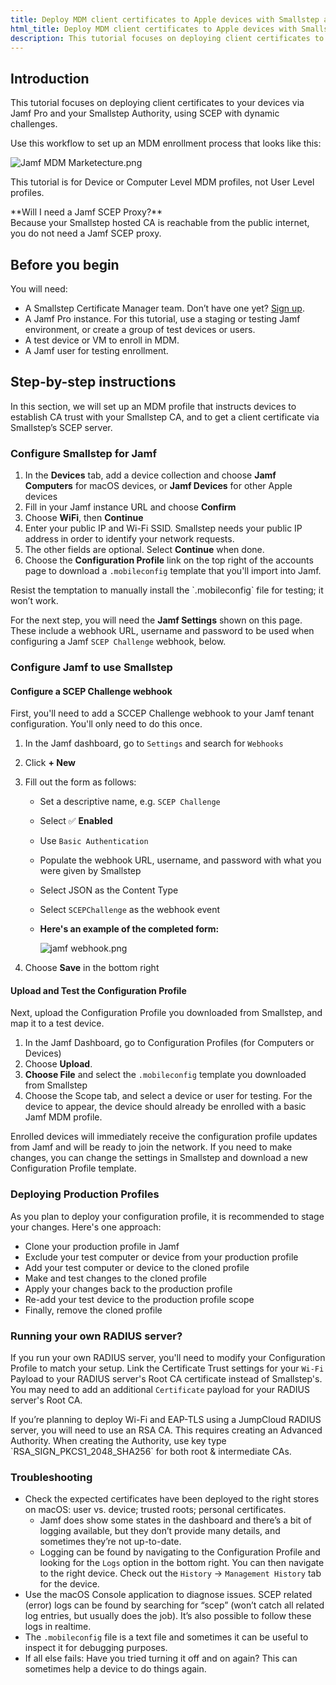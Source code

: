 ```yaml
---
title: Deploy MDM client certificates to Apple devices with Smallstep and Jamf Pro
html_title: Deploy MDM client certificates to Apple devices with Smallstep and Jamf Pro
description: This tutorial focuses on deploying client certificates to your devices via Jamf Pro and your Smallstep Authority, using SCEP with dynamic challenges.
---
```


## Introduction

This tutorial focuses on deploying client certificates to your devices via Jamf Pro and your Smallstep Authority, using SCEP with dynamic challenges.

Use this workflow to set up an MDM enrollment process that looks like this:

![Jamf MDM Marketecture.png](/graphics/Jamf_MDM_Marketecture.png)

This tutorial is for Device or Computer Level MDM profiles, not User Level profiles.

<Alert severity="info">
  <div>
    **Will I need a Jamf SCEP Proxy?**<br />
    Because your Smallstep hosted CA is reachable from the public internet, you do not need a Jamf SCEP proxy.
  </div>
</Alert>

## Before you begin

You will need:

- A Smallstep Certificate Manager team. Don’t have one yet? [Sign up](https://smallstep.com/signup).
- A Jamf Pro instance. For this tutorial, use a staging or testing Jamf environment, or create a group of test devices or users.
- A test device or VM to enroll in MDM.
- A Jamf user for testing enrollment.

## Step-by-step instructions

In this section, we will set up an MDM profile that instructs devices to establish CA trust with your Smallstep CA, and to get a client certificate via Smallstep’s SCEP server.

### Configure Smallstep for Jamf

1. In the **Devices** tab, add a device collection and choose **Jamf Computers** for macOS devices, or **Jamf Devices** for other Apple devices
2. Fill in your Jamf instance URL and choose **Confirm**
3. Choose **WiFi**, then **Continue**
4. Enter your public IP and Wi-Fi SSID. Smallstep needs your public IP address in order to identify your network requests.
5. The other fields are optional. Select **Continue** when done.
6. Choose the **Configuration Profile** link on the top right of the accounts page to download a `.mobileconfig` template that you'll import into Jamf.

<Alert severity="info">
  <div>
     Resist the temptation to manually install the `.mobileconfig` file for testing; it won’t work.
  </div>
</Alert>

For the next step, you will need the **Jamf Settings** shown on this page.
These include a webhook URL, username and password to be used when configuring a Jamf `SCEP Challenge` webhook, below.

### Configure Jamf to use Smallstep

#### Configure a SCEP Challenge webhook

First, you'll need to add a SCCEP Challenge webhook to your Jamf tenant configuration.
You'll only need to do this once.

1. In the Jamf dashboard, go to `Settings` and search for `Webhooks`
2. Click **+ New**
3. Fill out the form as follows:
    - Set a descriptive name, e.g. `SCEP Challenge`
    - Select ✅ **Enabled**
    - Use `Basic Authentication`
    - Populate the webhook URL, username, and password with what you were given by Smallstep
    - Select JSON as the Content Type
    - Select `SCEPChallenge` as the webhook event
    - **Here's an example of the completed form:**
        
        ![jamf webhook.png](/graphics/jamf_webhook.png)

4. Choose **Save** in the bottom right

#### Upload and Test the Configuration Profile

Next, upload the Configuration Profile you downloaded from Smallstep, and map it to a test device.

1. In the Jamf Dashboard, go to Configuration Profiles (for Computers or Devices)
2. Choose **Upload**.
3. **Choose File** and select the `.mobileconfig` template you downloaded from Smallstep
4. Choose the Scope tab, and select a device or user for testing. For the device to appear, the device should already be enrolled with a basic Jamf MDM profile.

Enrolled devices will immediately receive the configuration profile updates from Jamf and will be ready to join the network.
If you need to make changes, you can change the settings in Smallstep and download a new Configuration Profile template.

### Deploying Production Profiles

As you plan to deploy your configuration profile, it is recommended to stage your changes.
Here's one approach:
- Clone your production profile in Jamf
- Exclude your test computer or device from your production profile
- Add your test computer or device to the cloned profile
- Make and test changes to the cloned profile
- Apply your changes back to the production profile
- Re-add your test device to the production profile scope
- Finally, remove the cloned profile

### Running your own RADIUS server?

If you run your own RADIUS server, you'll need to modify your Configuration Profile to match your setup.
Link the Certificate Trust settings for your `Wi-Fi` Payload to your RADIUS server's Root CA certificate instead of Smallstep's. You may need to add an additional `Certificate` payload for your RADIUS server's Root CA.

<Alert severity="info">
  <div>
    If you’re planning to deploy Wi-Fi and EAP-TLS using a JumpCloud RADIUS server, you will need to use an RSA CA.
    This requires creating an Advanced Authority.
    When creating the Authority, use key type `RSA_SIGN_PKCS1_2048_SHA256` for both root & intermediate CAs.
  </div>
</Alert>

### Troubleshooting

- Check the expected certificates have been deployed to the right stores on macOS: user vs. device; trusted roots; personal certificates.
    - Jamf does show some states in the dashboard and there’s a bit of logging available, but they don’t provide many details, and sometimes they’re not up-to-date.
    - Logging can be found by navigating to the Configuration Profile and looking for the `Logs` option in the bottom right. You can then navigate to the right device. Check out the `History` → `Management History` tab for the device.
- Use the macOS Console application to diagnose issues. SCEP related (error) logs can be found by searching for “scep” (won’t catch all related log entries, but usually does the job). It’s also possible to follow these logs in realtime.
- The `.mobileconfig` file is a text file and sometimes it can be useful to inspect it for debugging purposes.
- If all else fails: Have you tried turning it off and on again? This can sometimes help a device to do things again.
